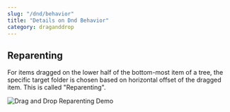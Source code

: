 ```yaml
---
slug: "/dnd/behavior"
title: "Details on Dnd Behavior"
category: draganddrop
---
```


## Reparenting

For items dragged on the lower half of the bottom-most item of a tree, the specific
target folder is chosen based on horizontal offset of the dragged item. This is called
"Reparenting".


![Drag and Drop Reparenting Demo](../../static/img/ht-dnd-reparenting.gif)


<!-- ## Dragging items on themselves -->
<!-- TODO document more special cases here -->